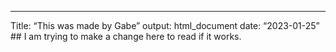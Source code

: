 ---
Title: "This was made by Gabe"
output: html_document
date: "2023-01-25"
## I am trying to make a change here to read if it works.